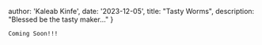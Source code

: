 
  author: 'Kaleab Kinfe',
  date: '2023-12-05',
  title: "Tasty Worms",
  description:
    "Blessed be the tasty maker..."
}


    Coming Soon!!!